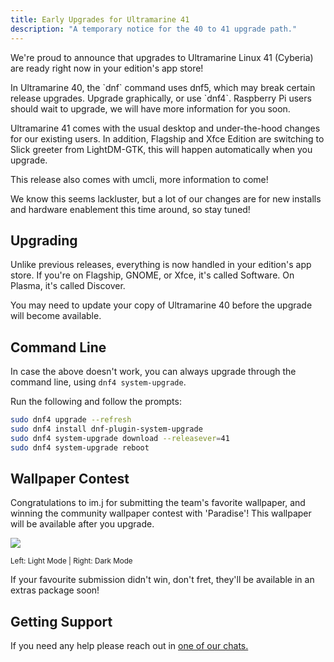```yaml
---
title: Early Upgrades for Ultramarine 41
description: "A temporary notice for the 40 to 41 upgrade path."
---
```



We're proud to announce that upgrades to Ultramarine Linux 41 (Cyberia) are ready right now in your edition's app store!

<Alert type="danger">
  In Ultramarine 40, the `dnf` command uses dnf5, which may break certain
  release upgrades. Upgrade graphically, or use `dnf4`.
</Alert>

<Alert type="info">
  Raspberry Pi users should wait to upgrade, we will have more information for
  you soon.
</Alert>

Ultramarine 41 comes with the usual desktop and under-the-hood changes for our existing users. In addition, Flagship and Xfce Edition are switching to Slick greeter from LightDM-GTK, this will happen automatically when you upgrade.

This release also comes with umcli, more information to come!

We know this seems lackluster, but a lot of our changes are for new installs and hardware enablement this time around, so stay tuned!

## Upgrading

Unlike previous releases, everything is now handled in your edition's app store. If you're on Flagship, GNOME, or Xfce, it's called Software. On Plasma, it's called Discover.

You may need to update your copy of Ultramarine 40 before the upgrade will become available.

## Command Line

In case the above doesn't work, you can always upgrade through the command line, using `dnf4 system-upgrade`.

Run the following and follow the prompts:

```sh
sudo dnf4 upgrade --refresh
sudo dnf4 install dnf-plugin-system-upgrade
sudo dnf4 system-upgrade download --releasever=41
sudo dnf4 system-upgrade reboot
```

## Wallpaper Contest

Congratulations to im.j for submitting the team's favorite wallpaper, and winning the community wallpaper contest with 'Paradise'! This wallpaper will be available after you upgrade.

![](/assets/paradise.png)

<small>Left: Light Mode | Right: Dark Mode</small>

If your favourite submission didn't win, don't fret, they'll be available in an extras package soon!

## Getting Support

If you need any help please reach out in [one of our chats.](/en/community/community/)

